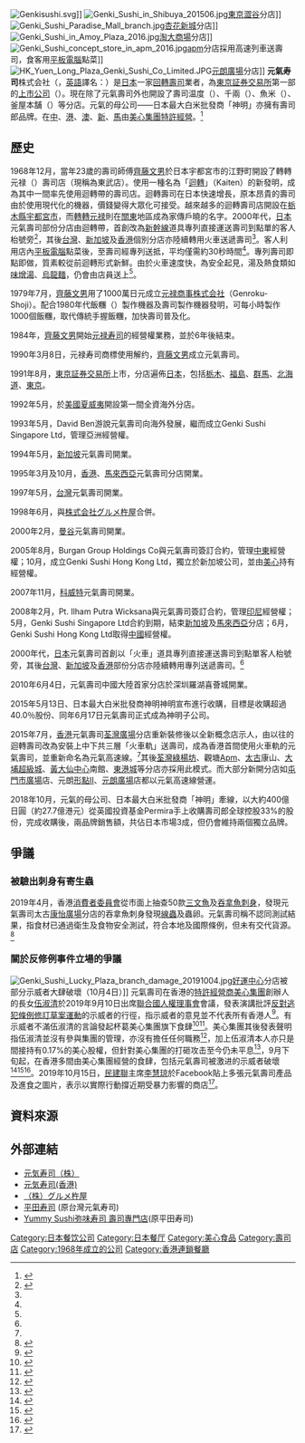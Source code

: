 [[File:Genkisushi.svg|thumb]]]]
[[File:Genki_Sushi_in_Shibuya_201506.jpg|thumb]][[東京|東京]][[澀谷|澀谷]]分店]]
[[File:Genki_Sushi_Paradise_Mall_branch.jpg|thumb]][[杏花新城|杏花新城]]分店]]
[[File:Genki_Sushi_in_Amoy_Plaza_2016.jpg|thumb]][[淘大商場|淘大商場]]分店]]
[[File:Genki_Sushi_concept_store_in_apm_2016.jpg|thumb]][[Apm_(香港)|apm]]分店採用高速列車送壽司，食客用[[平板電腦|平板電腦]]點菜]]
[[File:HK_Yuen_Long_Plaza_Genki_Sushi_Co_Limited.JPG|thumb]][[元朗廣場|元朗廣場]]分店]]
'''元氣寿司'''株式会社（{{lang-ja|'''げんきすし'''}}，[[英語|英語]]譯名：{{lang|en|Genki Sushi CO.,LTD.}}）是[[日本|日本]]一家[[回轉壽司|回轉壽司]]業者，為[[東京証券交易所|東京証券交易所]]第一部的[[上市公司|上市公司]]（{{tyo|9828}}）。現在除了元氣壽司外也開設了壽司温度（{{lang-ja|すしおんど，Sushi-Ondo}}）、千兩（{{lang-ja|千両，Senryō}}）、魚米（{{lang-ja|魚べい，Uobē}}）、釜屋本舗（{{lang-ja|釜や本舗，Kamaya-Honpo}}）等分店。元氣的母公司——日本最大白米批發商「神明」亦擁有壽司郎品牌。在[[中華人民共和國|中]]、[[香港|港]]、[[澳門|澳]]、[[新加坡|新]]、[[馬來西亞|馬]]由[[美心集團|美心集團]][[特許經營|特許經營]]。<ref>{{Cite web|title=【罷吃傷元氣】 引入Starbucks元氣 收入2億變8億 美心廿年財政大揭秘|url=https://hk.nextmgz.com/article/2_703930_0|accessdate=2020-01-01|date=2019-10-30|work=壹週刊|archive-date=2020-01-01|archive-url=https://web.archive.org/web/20200101134016/https://hk.nextmgz.com/article/2_703930_0|dead-url=no}}</ref>

==歷史==
1968年12月，當年23歲的壽司師傅[[齊藤文男|齊藤文男]]於日本宇都宮市的江野町開設了轉轉元禄（{{lang-ja|'''廻る元禄'''，Mawaru-Genroku}}）壽司店（現稱為東武店）。使用一種名為「[[迴轉壽司|迴轉]]」（Kaiten）的新發明，成為其中一間率先使用迴轉帶的壽司店。迴轉壽司在日本快速增長，原本昂貴的壽司由於使用現代化的機器，價錢變得大眾化可接受。越來越多的迴轉壽司店開設在[[栃木縣|栃木縣]][[宇都宮市|宇都宮市]]，而[[轉轉元禄|轉轉元禄]]則在[[关东地方|關東]]地區成為家傳戶曉的名字。2000年代，[[日本|日本]]元氣壽司部份分店由迴轉帶，首創改為[[新幹線|新幹線]]道具專列直接運送壽司到點單的客人枱號旁<ref name="飲食男女150720">{{cite web |url=http://hk.apple.nextmedia.com/news/art/20150720/19225310 |title=變種迴轉壽司！元氣新店 火車送壽司30秒送到 |publisher=[[飲食男女_(雜誌)|飲食男女]] |date=2015年7月20日 |accessdate=2015年7月20日 |archive-date=2017年9月29日 |archive-url=https://web.archive.org/web/20170929005056/http://hk.apple.nextmedia.com/news/art/20150720/19225310 |dead-url=no }}{{zh-hant}}</ref>，其後[[台灣|台灣]]、[[新加坡|新加坡]]及[[香港|香港]]個別分店亦陸續轉用火車送遞壽司<ref name="飲食男女150720"/>。客人利用店內[[平板電腦|平板電腦]]點菜後，至壽司經專列送抵，平均僅需約30秒時間<ref name="飲食男女150720"/>。專列壽司即點即做，質素較從前迴轉形式新鮮。由於火車速度快，為安全起見，湯及熱食類如[[味增湯|味增湯]]、[[烏龍麵|烏龍麵]]，仍會由店員送上<ref name="飲食男女150720"/>。

1979年7月，[[齊藤文男|齊藤文男]]用了1000萬日元成立[[元禄商事株式会社|元禄商事株式会社]]（Genroku-Shoji）。配合1980年代飯糰（{{lang-ja|'''おにぎり'''，Onigiri}}）製作機器及壽司製作機器發明，可每小時製作1000個飯糰，取代傳統手握飯糰，加快壽司普及化。

1984年，[[齊藤文男|齊藤文男]]開始[[元禄寿司|元禄寿司]]的經營權業務，並於6年後結束。

1990年3月8日，元禄寿司商標使用解约，[[齊藤文男|齊藤文男]]成立元氣壽司。

1991年8月，[[東京証券交易所|東京証券交易所]]上市，分店遍佈[[日本|日本]]，包括[[栃木县|栃木]]、[[福島縣|福島]]、[[群馬縣|群馬]]、[[北海道|北海道]]、[[東京|東京]]。

1992年5月，於[[美國|美國]][[夏威夷|夏威夷]]開設第一間全資海外分店。

1993年5月，David Ben游說元氣壽司向海外發展，繼而成立Genki Sushi Singapore Ltd，管理亞洲經營權。

1994年5月，[[新加坡|新加坡]]元氣壽司開業。

1995年3月及10月，[[香港|香港]]、[[馬來西亞|馬來西亞]]元氣壽司分店開業。

1997年5月，[[台灣|台灣]]元氣壽司開業。

1998年6月，與[[株式会社グルメ杵屋|株式会社グルメ杵屋]]合併。

2000年2月，[[曼谷|曼谷]]元氣壽司開業。

2005年8月，Burgan Group Holdings Co與元氣壽司簽訂合約，管理[[中東|中東]]經營權；10月，成立Genki Sushi Hong Kong Ltd，獨立於新加坡公司，並由[[美心|美心]]持有經營權。

2007年11月，[[科威特|科威特]]元氣壽司開業。

2008年2月，Pt. Ilham Putra Wicksana與元氣壽司簽訂合約，管理[[印尼|印尼]]經營權；5月，Genki Sushi Singapore Ltd合約到期，結束[[新加坡|新加坡]]及[[馬來西亞|馬來西亞]]分店；6月，Genki Sushi Hong Kong Ltd取得[[中國|中國]]經營權。

2000年代，[[日本|日本]]元氣壽司首創以「火車」道具專列直接運送壽司到點單客人枱號旁，其後[[台灣|台灣]]、[[新加坡|新加坡]]及[[香港|香港]]部份分店亦陸續轉用專列送遞壽司。<ref name="飲食男女150720"/>

2010年6月4日，元氣壽司中國大陸首家分店於深圳羅湖喜薈城開業。

2015年5月13日、日本最大白米批發商神明神明宣布進行收購，目標是收購超過40.0％股份、同年6月17日元氣壽司正式成為神明子公司。

2015年7月，[[香港|香港]]元氣壽司[[荃灣廣場|荃灣廣場]]分店重新裝修後以全新概念店示人，由以往的迴轉壽司改為安裝上中下共三層「火車軌」送壽司，成為香港首間使用火車軌的元氣壽司，並重新命名為元氣高速線。<ref name="飲食男女150720"/>其後[[荃灣|荃灣]][[綠楊坊|綠楊坊]]、觀塘[[Apm_(香港)|Apm]]、[[太古城|太古]]康山、[[大埔超級城|大埔超級城]]、[[黃大仙中心|黃大仙中心]]南館、[[東港城|東港城]]等分店亦採用此模式。而大部分新開分店如[[屯門市廣場|屯門市廣場]]店、元朗[[形點II|形點II]]、[[元朗廣場|元朗廣場]]店都以元氣高速線營運。

2018年10月，元氣的母公司、日本最大白米批發商「神明」牽線，以大約400億日圓（約27.7億港元）從英國投資基金Permira手上收購壽司郎全球控股33%的股份，完成收購後，兩品牌銷售額，共佔日本市場3成，但仍會維持兩個獨立品牌。

== 爭議 ==
===被驗出刺身有寄生蟲===
2019年4月，香港[[消費者委員會_(香港)|消費者委員會]]從市面上抽查50款[[三文魚|三文魚]]及[[吞拿魚|吞拿魚]][[刺身|刺身]]，發現元氣壽司太古[[康怡廣場|康怡廣場]]分店的吞拿魚刺身發現[[線蟲|線蟲]]及蟲卵。元氣壽司稱不認同測試結果，指食材已通過衛生及食物安全測試，符合本地及國際條例，但未有交代貨源。<ref>{{cite news |title=吃刺身生蟲 兩年最少3宗 元気吞拿樣本含蟲卵線蟲 魚尚三文魚有蟲 |url=https://news.mingpao.com/pns/%E8%A6%81%E8%81%9E/article/20190416/s00001/1555353206299/%E5%90%83%E5%88%BA%E8%BA%AB%E7%94%9F%E8%9F%B2-%E5%85%A9%E5%B9%B4%E6%9C%80%E5%B0%913%E5%AE%97-%E5%85%83%E6%B0%97%E5%90%9E%E6%8B%BF%E6%A8%A3%E6%9C%AC%E5%90%AB%E8%9F%B2%E5%8D%B5%E7%B7%9A%E8%9F%B2-%E9%AD%9A%E5%B0%9A%E4%B8%89%E6%96%87%E9%AD%9A%E6%9C%89%E8%9F%B2 |accessdate=2019-04-20 |work=明報 |date=2019-04-16 |archive-date=2019-10-25 |archive-url=https://web.archive.org/web/20191025052516/https://news.mingpao.com/pns/%e8%a6%81%e8%81%9e/article/20190416/s00001/1555353206299/%e5%90%83%e5%88%ba%e8%ba%ab%e7%94%9f%e8%9f%b2-%e5%85%a9%e5%b9%b4%e6%9c%80%e5%b0%913%e5%ae%97-%e5%85%83%e6%b0%97%e5%90%9e%e6%8b%bf%e6%a8%a3%e6%9c%ac%e5%90%ab%e8%9f%b2%e5%8d%b5%e7%b7%9a%e8%9f%b2-%e9%ad%9a%e5%b0%9a%e4%b8%89%e6%96%87%e9%ad%9a%e6%9c%89%e8%9f%b2 |dead-url=no }}</ref>

===關於反修例事件立場的爭議===
[[File:Genki_Sushi_Lucky_Plaza_branch_damage_20191004.jpg|thumb]][[好運中心|好運中心]]分店被部分示威者大肆破壞（10月4日）]]
元氣壽司在香港的[[特許經營|特許經營商]][[美心集團|美心集團]]創辦人的長女[[伍淑清|伍淑清]]於2019年9月10日出席[[联合国人权理事会|聯合國人權理事會]]會議，發表演講批評[[反對逃犯條例修訂草案運動|反對逃犯條例修訂草案運動]]的示威者的行徑，指示威者的意見並不代表所有香港人<ref>{{Cite news|url=https://topick.hket.com/article/2457712/【反修例】聯合國上發言指示威者不代表全港%E3%80%80伍淑清：美心集團無可避免受影響|title=【反修例】聯合國上發言指示威者不代表全港　伍淑清：美心集團無可避免受影響|author=|date=2019-09-23|work=|publisher=香港經濟日報|accessdate=|language=|format=|archive-date=2020-08-26|archive-url=https://web.archive.org/web/20200826111219/https://topick.hket.com/article/2457712/%E3%80%90%E5%8F%8D%E4%BF%AE%E4%BE%8B%E3%80%91%E8%81%AF%E5%90%88%E5%9C%8B%E4%B8%8A%E7%99%BC%E8%A8%80%E6%8C%87%E7%A4%BA%E5%A8%81%E8%80%85%E4%B8%8D%E4%BB%A3%E8%A1%A8%E5%85%A8%E6%B8%AF%E3%80%80%E4%BC%8D%E6%B7%91%E6%B8%85%EF%BC%9A%E7%BE%8E%E5%BF%83%E9%9B%86%E5%9C%98%E7%84%A1%E5%8F%AF%E9%81%BF%E5%85%8D%E5%8F%97%E5%BD%B1%E9%9F%BF|dead-url=no}}</ref>。有示威者不滿伍淑清的言論發起杯葛美心集團旗下食肆<ref>{{Cite news|url=https://news.mingpao.com/pns/要聞/article/20190923/s00001/1569177593439/不滿撐警-示威者商場狙擊美心舖-貼標語「撳籌」不光顧-商界憂市民自食其果|title=不滿撐警 示威者商場狙擊美心舖 貼標語「撳籌」不光顧 商界憂市民自食其果|author=|date=2019-09-23|work=|publisher=明報|accessdate=|language=|format=|archive-date=2020-10-26|archive-url=https://web.archive.org/web/20201026072109/https://news.mingpao.com/pns/%E8%A6%81%E8%81%9E/article/20190923/s00001/1569177593439/%E4%B8%8D%E6%BB%BF%E6%92%90%E8%AD%A6-%E7%A4%BA%E5%A8%81%E8%80%85%E5%95%86%E5%A0%B4%E7%8B%99%E6%93%8A%E7%BE%8E%E5%BF%83%E8%88%96-%E8%B2%BC%E6%A8%99%E8%AA%9E%E3%80%8C%E6%92%B3%E7%B1%8C%E3%80%8D%E4%B8%8D%E5%85%89%E9%A1%A7-%E5%95%86%E7%95%8C%E6%86%82%E5%B8%82%E6%B0%91%E8%87%AA%E9%A3%9F%E5%85%B6%E6%9E%9C|dead-url=no}}</ref><ref>{{Cite news|url=https://www1.hkej.com/dailynews/politics/article/2257517/美心續受狙擊+中大食堂被圍|title=美心續受狙擊 中大食堂被圍|author=|date=2019-09-24|work=|publisher=信報財經新聞|accessdate=|language=|format=|archive-date=2020-10-27|archive-url=https://web.archive.org/web/20201027060956/https://www1.hkej.com/dailynews/politics/article/2257517/%E7%BE%8E%E5%BF%83%E7%BA%8C%E5%8F%97%E7%8B%99%E6%93%8A+%E4%B8%AD%E5%A4%A7%E9%A3%9F%E5%A0%82%E8%A2%AB%E5%9C%8D|dead-url=no}}</ref>。美心集團其後發表聲明指伍淑清並沒有參與集團的管理，亦沒有擔任任何職務<ref>{{Cite news|url=https://www.hk01.com/社會新聞/378966/逃犯條例-美心與創辦人長女割席-伍淑清非員工-無參與管理|title=【逃犯條例】美心與創辦人長女割席：伍淑清非員工　無參與管理|author=李恩慈|date=2019-09-24|work=|publisher=香港01|accessdate=|language=|format=|archive-date=2019-09-24|archive-url=https://web.archive.org/web/20190924152821/https://www.hk01.com/%E7%A4%BE%E6%9C%83%E6%96%B0%E8%81%9E/378966/%E9%80%83%E7%8A%AF%E6%A2%9D%E4%BE%8B-%E7%BE%8E%E5%BF%83%E8%88%87%E5%89%B5%E8%BE%A6%E4%BA%BA%E9%95%B7%E5%A5%B3%E5%89%B2%E5%B8%AD-%E4%BC%8D%E6%B7%91%E6%B8%85%E9%9D%9E%E5%93%A1%E5%B7%A5-%E7%84%A1%E5%8F%83%E8%88%87%E7%AE%A1%E7%90%86|dead-url=no}}</ref>，加上伍淑清本人亦只是間接持有0.17%的美心股權，但針對美心集團的打砸攻击至今仍未平息<ref>{{Cite news |url=http://m.ce.cn/yw/gd/201911/04/t20191104_33510559.shtml |title=伍淑清：我已经放弃这两代香港年轻人，不会再浪费时间_中国经济网 |accessdate=2021-12-29}}</ref>，9月下旬起，在香港多間由美心集團經營的食肆，包括元氣壽司被激进的示威者破壞<ref>{{Cite news|url=https://www.hk01.com/%E7%A4%BE%E6%9C%83%E6%96%B0%E8%81%9E/380604/%E9%80%83%E7%8A%AF%E6%A2%9D%E4%BE%8B-%E7%BE%8E%E5%BF%83-%E5%89%B2%E5%B8%AD-%E7%84%A1%E6%95%88-%E5%8F%88%E4%B8%80%E5%9F%8E-%E7%BD%B7%E8%B2%B7%E6%97%A5-%E5%86%8D%E9%81%AD%E9%81%8E%E7%99%BE%E4%BA%BA%E6%92%B3%E9%A3%9B|title=【逃犯條例】美心「割席」無效　又一城「罷買日」再遭過百人撳飛|author=張美華|date=2019-09-29|work=|publisher=香港01|accessdate=|language=|format=|archive-date=2020-10-28|archive-url=https://web.archive.org/web/20201028093957/https://www.hk01.com/%E7%A4%BE%E6%9C%83%E6%96%B0%E8%81%9E/380604/%E9%80%83%E7%8A%AF%E6%A2%9D%E4%BE%8B-%E7%BE%8E%E5%BF%83-%E5%89%B2%E5%B8%AD-%E7%84%A1%E6%95%88-%E5%8F%88%E4%B8%80%E5%9F%8E-%E7%BD%B7%E8%B2%B7%E6%97%A5-%E5%86%8D%E9%81%AD%E9%81%8E%E7%99%BE%E4%BA%BA%E6%92%B3%E9%A3%9B|dead-url=no}}</ref><ref>{{Cite news |url=http://paper.wenweipo.com/2019/12/22/YO1912220004.htm |title=黑魔侵襲元朗 「元氣」慘遭砸店 - 香港文匯報 |accessdate=2021-12-29 |archive-date=2019-12-24 |archive-url=https://web.archive.org/web/20191224191657/http://paper.wenweipo.com/2019/12/22/YO1912220004.htm |dead-url=no }}</ref><ref>{{Cite news |url=https://www.guancha.cn/politics/2020_01_03_530387_s.shtml |title=“黄色经济圈”发币夭折，但还有人在觊觎香港立法会议席 |accessdate=2021-12-29}}</ref>。2019年10月15日，[[民建聯|民建聯]]主席[[李慧琼|李慧琼]]於Facebook貼上多張元氣壽司產品及進食之圖片，表示以實際行動撐近期受暴力影響的商店<ref>{{Cite web|title=【逃犯條例】民建聯呼籲撐「傷」店 李慧琼「示範」食元氣壽司|url=https://www.hk01.com/政情/386503/逃犯條例-民建聯呼籲撐-傷-店-李慧琼-示範-食元氣壽司|accessdate=2020-09-08|author=|date=2019-10-15|last=|format=|work=香港01|publisher=|language=}}</ref>。

==資料來源==
{{reflist}}

==外部連結==
{{commons category|Genki Sushi Co Limited}}
*[http://www.genkisushi.co.jp/ 元気寿司（株）]{{Wayback|url=http://www.genkisushi.co.jp/ |date=20201215233248 }}
*[http://www.genkisushi.com.hk/ 元気寿司(香港)]{{Wayback|url=http://www.genkisushi.com.hk/ |date=20201024011920 }}
*[http://www.gourmet-kineya.co.jp/ （株）グルメ杵屋 ]{{Wayback|url=http://www.gourmet-kineya.co.jp/ |date=20201107011417 }}
*[https://web.archive.org/web/20130606084051/http://hiratasushi.com.tw/ 平田寿司] (原台灣元氣寿司)
*[https://www.facebook.com/yummysushi2015/ Yummy Sushi弥味寿司 壽司專門店](原平田寿司)

{{怡和洋行}}

{{DEFAULTSORT:Genki Sushi}}
[[Category:日本餐饮公司|Category:日本餐饮公司]]
[[Category:日本餐厅|Category:日本餐厅]]
[[Category:美心食品|Category:美心食品]]
[[Category:壽司店|Category:壽司店]]
[[Category:1968年成立的公司|Category:1968年成立的公司]]
[[Category:香港連鎖餐廳|Category:香港連鎖餐廳]]